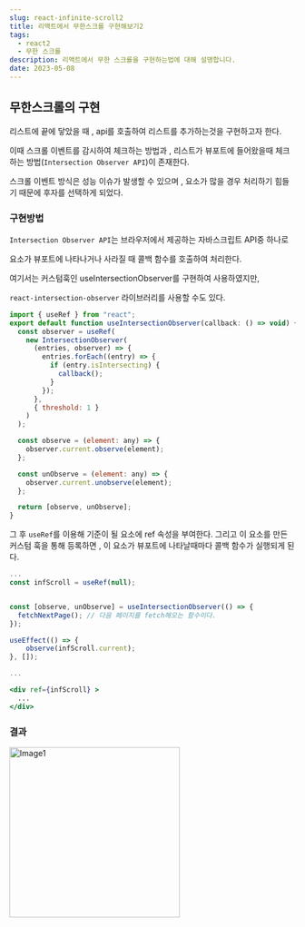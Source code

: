 ```yaml
---
slug: react-infinite-scroll2
title: 리액트에서 무한스크롤 구현해보기2
tags:
  - react2
  - 무한 스크롤
description: 리액트에서 무한 스크롤을 구현하는법에 대해 설명합니다.
date: 2023-05-08
---
```


## 무한스크롤의 구현

리스트에 끝에 닿았을 때 , api를 호출하여 리스트를 추가하는것을 구현하고자 한다.

이때 스크롤 이벤트를 감시하여 체크하는 방법과 , 리스트가 뷰포트에 들어왔을때 체크하는 방법(`Intersection Observer API`)이 존재한다.

스크롤 이벤트 방식은 성능 이슈가 발생할 수 있으며 , 요소가 많을 경우 처리하기 힘들기 때문에 후자를 선택하게 되었다.

### 구현방법

`Intersection Observer API`는 브라우저에서 제공하는 자바스크립트 API중 하나로

요소가 뷰포트에 나타나거나 사라질 때 콜백 함수를 호출하여 처리한다.

여기서는 커스텀훅인 useIntersectionObserver를 구현하여 사용하였지만,

`react-intersection-observer` 라이브러리를 사용할 수도 있다.

```jsx
import { useRef } from "react";
export default function useIntersectionObserver(callback: () => void) {
  const observer = useRef(
    new IntersectionObserver(
      (entries, observer) => {
        entries.forEach((entry) => {
          if (entry.isIntersecting) {
            callback();
          }
        });
      },
      { threshold: 1 }
    )
  );

  const observe = (element: any) => {
    observer.current.observe(element);
  };

  const unObserve = (element: any) => {
    observer.current.unobserve(element);
  };

  return [observe, unObserve];
}
```

그 후 `useRef`를 이용해 기준이 될 요소에 ref 속성을 부여한다.
그리고 이 요소를 만든 커스텀 훅을 통해 등록하면 , 이 요소가 뷰포트에 나타날때마다 콜백 함수가 실행되게 된다.

```jsx
...
const infScroll = useRef(null);


const [observe, unObserve] = useIntersectionObserver(() => {
  fetchNextPage(); // 다음 페이지를 fetch해오는 함수이다.
});

useEffect(() => {
    observe(infScroll.current);
}, []);

...

<div ref={infScroll} >
  ...
</div>
```

### 결과

<Image alt="Image1" src="./Image1.gif" width="300" />
